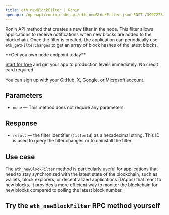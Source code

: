 ---
title: eth_newBlockFilter | Ronin
openapi: /openapi/ronin_node_api/eth_newBlockFilter.json POST /3997273fc956a67dc6982384500e669e
---

Ronin API method that creates a new filter in the node. This filter allows applications to receive notifications when new blocks are added to the blockchain. Once the filter is created, the application can periodically use `eth_getFilterChanges` to get an array of block hashes of the latest blocks.

<Check>
**Get you own node endpoint today**

[Start for free](https://console.chainstack.com/) and get your app to production levels immediately. No credit card required.

You can sign up with your GitHub, X, Google, or Microsoft account.
</Check>


## Parameters

* `none` — This method does not require any parameters.

## Response

* `result` — the filter identifier (`filterId`) as a hexadecimal string. This ID is used to query the filter changes or to uninstall the filter.

## Use case

The `eth_newBlockFilter` method is particularly useful for applications that need to stay synchronized with the latest state of the blockchain, such as wallets, block explorers, or decentralized applications (DApps) that react to new blocks. It provides a more efficient way to monitor the blockchain for new blocks compared to polling the latest block number.

## Try the `eth_newBlockFilter` RPC method yourself